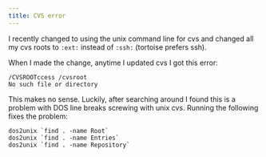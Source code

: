 ```yaml
---
title: CVS error
---
```

I recently changed to using the unix command line for cvs and changed all my cvs roots to `:ext:` instead of `:ssh:` (tortoise prefers ssh).  

When I made the change, anytime I updated cvs I got this error:  

```
/CVSROOTccess /cvsroot
No such file or directory
```

This makes no sense. Luckily, after searching around I found this is a problem with DOS line breaks screwing with unix cvs. Running the following fixes the problem:  

```
dos2unix `find . -name Root`
dos2unix `find . -name Entries`
dos2unix `find . -name Repository`  
```
